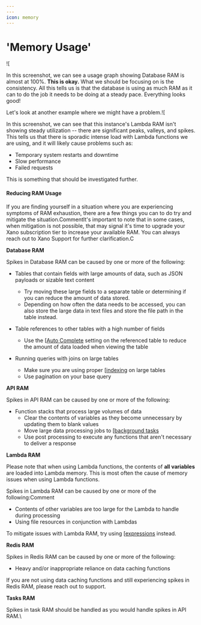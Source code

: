 ```yaml
---
---
icon: memory
---
```


# 'Memory Usage'

![[](https://files.gitbook.com/v0/b/gitbook-x-prod.appspot.com/o/spaces%2F-M8Si5XvG2QHSLi9JcVY%2Fuploads%2FJpxfXYc4Mk4iqiGa7wFc%2Fimage.png?alt=media\&token=66363a03-34a6-4b6f-9c4a-ca441a0993cf)

In this screenshot, we can see a usage graph showing Database RAM is almost at 100%. **This is okay.** What we should be focusing on is the consistency. All this tells us is that the database is using as much RAM as it can to do the job it needs to be doing at a steady pace. Everything looks good!

Let's look at another example where we might have a problem.![[](https://files.gitbook.com/v0/b/gitbook-x-prod.appspot.com/o/spaces%2F-M8Si5XvG2QHSLi9JcVY%2Fuploads%2FSVKWvQg8qjoYLskZyUCo%2Fimage.png?alt=media\&token=0373aa27-8ec2-4446-b69d-8e3997a8cfa4)

In this screenshot, we can see that this instance's Lambda RAM isn't showing steady utilization -- there are significant peaks, valleys, and spikes. This tells us that there is sporadic intense load with Lambda functions we are using, and it will likely cause problems such as:

* Temporary system restarts and downtime
* Slow performance
* Failed requests

This is something that should be investigated further.

#### Reducing RAM Usage <a href="#reducing-ram-usage" id="reducing-ram-usage"></a>

If you are finding yourself in a situation where you are experiencing symptoms of RAM exhaustion, there are a few things you can to do try and mitigate the situation.CommentIt's important to note that in some cases, when mitigation is not possible, that may signal it's time to upgrade your Xano subscription tier to increase your available RAM. You can always reach out to Xano Support for further clarification.C

**Database RAM**

Spikes in Database RAM can be caused by one or more of the following:

* Tables that contain fields with large amounts of data, such as JSON payloads or sizable text content
  * Try moving these large fields to a separate table or determining if you can reduce the amount of data stored.
  * Depending on how often the data needs to be accessed, you can also store the large data in text files and store the file path in the table instead.
*   Table references to other tables with a high number of fields

    * Use the [[Auto Complete](../../the-database/database-basics/relationships.md#auto-complete) setting on the referenced table to reduce the amount of data loaded when viewing the table


* Running queries with joins on large tables
  * Make sure you are using proper [[indexing](../../the-database/database-performance-and-maintenance/indexing.mdx) on large tables
  * Use pagination on your base query

**API RAM**

Spikes in API RAM can be caused by one or more of the following:

* Function stacks that process large volumes of data
  * Clear the contents of variables as they become unnecessary by updating them to blank values
  * Move large data processing jobs to [[background tasks](../../the-function-stack/building-with-visual-development/background-tasks.mdx)​
  * Use post processing to execute any functions that aren't necessary to deliver a response

**Lambda RAM**

Please note that when using Lambda functions, the contents of **all variables** are loaded into Lambda memory. This is most often the cause of memory issues when using Lambda functions.

Spikes in Lambda RAM can be caused by one or more of the following:Comment

* Contents of other variables are too large for the Lambda to handle during processing
* Using file resources in conjunction with Lambdas

To mitigate issues with Lambda RAM, try using [[expressions](../../the-function-stack/data-types/expression.mdx) instead.

**Redis RAM**

Spikes in Redis RAM can be caused by one or more of the following:

* Heavy and/or inappropriate reliance on data caching functions

If you are not using data caching functions and still experiencing spikes in Redis RAM, please reach out to support.

**Tasks RAM**

Spikes in task RAM should be handled as you would handle spikes in API RAM.\
